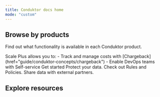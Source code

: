 ```yaml
---
title: Conduktor docs home
mode: "custom"
---
```


## Browse by products

Find out what functionality is available in each Conduktor product.

<CardGroup cols={2}>
  <Card title="Scale" icon="turtle">
    Scale Plus allows you to:
    - Track and manage costs with [Chargeback](href="guide/conduktor-concepts/chargeback") 
    - Enable DevOps teams with Self-service
    <cta>Get started</cta>
  </Card>
  <Card title="Shield" icon="Shield">
    Protect your data.
  </Card>
  <Card title="Trust" icon="key">
    Check out Rules and Policies.
  </Card>
  <Card title="Exchange" icon="share">
    Share data with external partners.
  </Card>
</CardGroup>

## Explore resources
